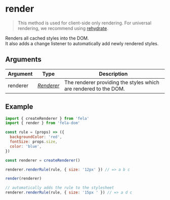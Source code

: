 

# render

> This method is used for client-side only rendering. For universal rendering, we recommend using [rehydrate](rehydrate.md).

Renders all cached styles into the DOM.<br />
It also adds a change listener to automatically add newly rendered styles.

## Arguments

| Argument | Type                              | Description                                                      |
| -------- | --------------------------------- | ---------------------------------------------------------------- |
| renderer | [_Renderer_](../fela/Renderer.md) | The renderer providing the styles which are rendered to the DOM. |

## Example

```javascript
import { createRenderer } from 'fela'
import { render } from 'fela-dom'

const rule = (props) => ({
  backgroundColor: 'red',
  fontSize: props.size,
  color: 'blue',
})

const renderer = createRenderer()

renderer.renderRule(rule, { size: '12px' }) // => a b c

render(renderer)

// automatically adds the rule to the stylesheet
renderer.renderRule(rule, { size: '15px ' }) // => a d c
```
